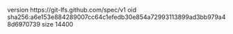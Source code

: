version https://git-lfs.github.com/spec/v1
oid sha256:a6e153e884289007cc64c1efedb30e854a72993113899ad3bb979a48d6970739
size 14400
